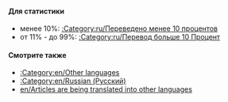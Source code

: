 {{en/Bilingual box| Ru
| ''Данная страница содержит список '''статей, которые в настоящее время переводятся на русский язык'''.<br/>Статьи с шаблоном {{en/S|ru/Перевод}} автоматически добавляются сюда.
| ''This page provides an index for a wide range of '''articles are being translated into Russian''' in OpenTTD Wiki.<br/>Articles with {{en/S|ru/Перевод}} template automatically go here.''}}

====Для статистики====
*менее 10%: [[:Category:ru/Переведено менее 10 процентов]]
*от 11% - до 99%: [[:Category:ru/Перевод больше 10 Процент]]

====Смотрите также====
*[[:Category:en/Other languages]]
*[[:Category:en/Russian (Русский)]]
*[[en/Articles are being translated into other languages]]